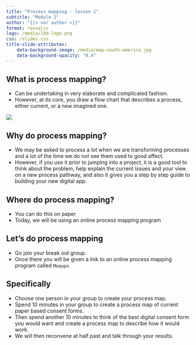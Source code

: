 ```yaml
---
title: "Process mapping - lesson 1"
subtitle: "Module 2"
author: "{{< var author >}}"
format: revealjs
logo: /media/ldd-logo.png
css: /slides.css
title-slide-attributes:
    data-background-image: /media/map-south-america.jpg
    data-background-opacity: "0.4"
---
```


## What is process mapping?

* Can be undertaking in very elaborate and complicated fashion.
* However, at its core, you draw a flow chart that describes a process, either current, or a new imagined one.

![](/media/toothbrush-process-map.png){fig-align="center" width="max" height="max"}


## Why do process mapping?

* We may be asked to process a lot when we are transforming processes and a lot of the time we do not see them used to good affect.
* However, if you use it prior to jumping into a project, it is a good tool to think about the problem, help explain the current issues and your view on a new process pathway, and also it gives you a step by step guide to building your new digital app.


## Where do process mapping? {background-image="/media/fibre-optics.jpg" background-opacity="0.3"}

* You can do this on paper
* Today, we will be using an online process mapping program


## Let's do process mapping {background-image="/media/skier-in-mid-air.jpg" background-opacity="0.3"}

* Go join your break out group. 
* Once there you will be given a link to an online process mapping program called `Moqups`.


## Specifically

* Choose one person in your group to create your process map.
* Spend 10 minutes in your group to create a process map of current paper based consent forms.
* Then spend another 10 minutes to think of the best digital consent form you would want and create a process map to describe how it would work.
* We will then reconvene at half past and talk through your results.
